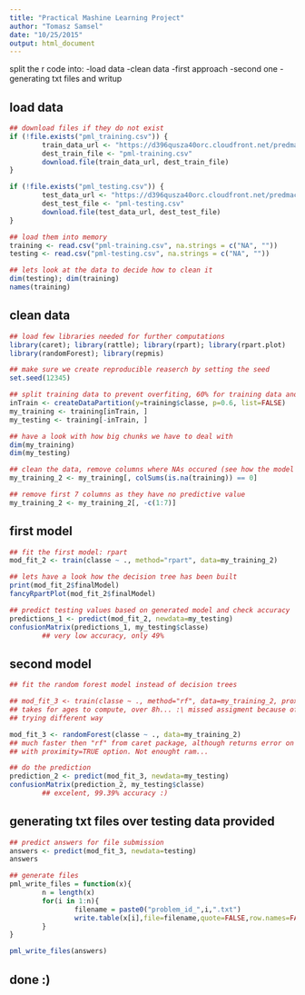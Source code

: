 ```yaml
---
title: "Practical Mashine Learning Project"
author: "Tomasz Samsel"
date: "10/25/2015"
output: html_document
---
```

split the r code into:
-load data
-clean data
-first approach
-second one
-generating txt files and writup 

## load data
```r
## download files if they do not exist 
if (!file.exists("pml_training.csv")) {
        train_data_url <- "https://d396qusza40orc.cloudfront.net/predmachlearn/pml-training.csv"
        dest_train_file <- "pml-training.csv"
        download.file(train_data_url, dest_train_file)
}

if (!file.exists("pml_testing.csv")) {
        test_data_url <- "https://d396qusza40orc.cloudfront.net/predmachlearn/pml-testing.csv"
        dest_test_file <- "pml-testing.csv"
        download.file(test_data_url, dest_test_file)
}

## load them into memory
training <- read.csv("pml-training.csv", na.strings = c("NA", ""))
testing <- read.csv("pml-testing.csv", na.strings = c("NA", ""))

## lets look at the data to decide how to clean it
dim(testing); dim(training)
names(training)
```

## clean data
```r
## load few libraries needed for further computations
library(caret); library(rattle); library(rpart); library(rpart.plot)
library(randomForest); library(repmis)

## make sure we create reproducible reaserch by setting the seed
set.seed(12345)

## split training data to prevent overfiting, 60% for training data and 40% for testing
inTrain <- createDataPartition(y=training$classe, p=0.6, list=FALSE)
my_training <- training[inTrain, ]
my_testing <- training[-inTrain, ]

## have a look with how big chunks we have to deal with
dim(my_training)
dim(my_testing)

## clean the data, remove columns where NAs occured (see how the model will perform, if the accuracy of final model is to low, the different approach will have to be put in place, like filling NAs with meens, etc)
my_training_2 <- my_training[, colSums(is.na(training)) == 0]

## remove first 7 columns as they have no predictive value
my_training_2 <- my_training_2[, -c(1:7)]
```

## first model
```r
## fit the first model: rpart
mod_fit_2 <- train(classe ~ ., method="rpart", data=my_training_2)

## lets have a look how the decision tree has been built
print(mod_fit_2$finalModel)
fancyRpartPlot(mod_fit_2$finalModel)

## predict testing values based on generated model and check accuracy
predictions_1 <- predict(mod_fit_2, newdata=my_testing)
confusionMatrix(predictions_1, my_testing$classe)
        ## very low accuracy, only 49%
```

## second model
```r
## fit the random forest model instead of decision trees

## mod_fit_3 <- train(classe ~ ., method="rf", data=my_training_2, prox=TRUE, ntree=5)
## takes for ages to compute, over 8h... :\ missed assigment because of this..
## trying different way

mod_fit_3 <- randomForest(classe ~ ., data=my_training_2)
## much faster then "rf" from caret package, although returns error on my machine when used
## with proximity=TRUE option. Not enought ram...

## do the prediction 
prediction_2 <- predict(mod_fit_3, newdata=my_testing)
confusionMatrix(prediction_2, my_testing$classe)
        ## excelent, 99.39% accuracy :)
```

## generating txt files over testing data provided
```r
## predict answers for file submission
answers <- predict(mod_fit_3, newdata=testing)
answers

## generate files
pml_write_files = function(x){
        n = length(x)
        for(i in 1:n){
                filename = paste0("problem_id_",i,".txt")
                write.table(x[i],file=filename,quote=FALSE,row.names=FALSE,col.names=FALSE)
        }
}

pml_write_files(answers)
```

## done :)
